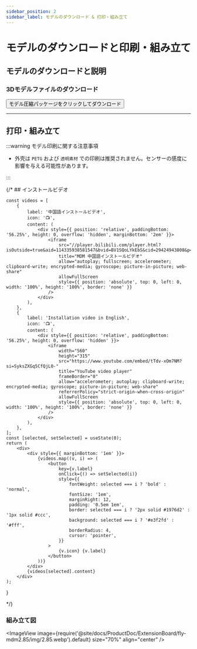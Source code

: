 ```yaml
---
sidebar_position: 2
sidebar_label: モデルのダウンロード & 打印・組み立て
---
```


# モデルのダウンロードと印刷・組み立て

## モデルのダウンロードと説明

### 3Dモデルファイルのダウンロード

<Button variant="contained" disableElevation component="a" rel="noopener" href="http://cdn.mellow.klipper.cn/STEP/2.85-MDM.zip">モデル圧縮パッケージをクリックしてダウンロード</Button>

----


## 打印・組み立て

:::warning モデル印刷に関する注意事項

- 外壳は `PETG` および `透明素材` での印刷は推奨されません。センサーの感度に影響を与える可能性があります。

:::

{/* ## インストールビデオ

    const videos = [
        {
            label: '中国語インストールビデオ',
            icon: '📺',
            content: (
                <div style={{ position: 'relative', paddingBottom: '56.25%', height: 0, overflow: 'hidden', marginBottom: '2em' }}>
                    <iframe
                        src="//player.bilibili.com/player.html?isOutside=true&aid=114335938581547&bvid=BV1SQoLYkEbS&cid=29424943808&p=0&autoplay=0"
                        title="MDM 中国語インストールビデオ"
                        allow="autoplay; fullscreen; accelerometer; clipboard-write; encrypted-media; gyroscope; picture-in-picture; web-share"
                        allowFullScreen
                        style={{ position: 'absolute', top: 0, left: 0, width: '100%', height: '100%', border: 'none' }}
                    />
                </div>
            ),
        },
        {
            label: 'Installation video in English',
            icon: '📺',
            content: (
                <div style={{ position: 'relative', paddingBottom: '56.25%', height: 0, overflow: 'hidden' }}>
                    <iframe
                        width="560"
                        height="315"
                        src="https://www.youtube.com/embed/tTdv-xOm7NM?si=SyksZXGq5CfQjL0-"
                        title="YouTube video player"
                        frameBorder="0"
                        allow="accelerometer; autoplay; clipboard-write; encrypted-media; gyroscope; picture-in-picture; web-share"
                        referrerPolicy="strict-origin-when-cross-origin"
                        allowFullScreen
                        style={{ position: 'absolute', top: 0, left: 0, width: '100%', height: '100%', border: 'none' }}
                    />
                </div>
            ),
        },
    ];
    const [selected, setSelected] = useState(0);
    return (
        <div>
            <div style={{ marginBottom: '1em' }}>
                {videos.map((v, i) => (
                    <button
                        key={v.label}
                        onClick={() => setSelected(i)}
                        style={{
                            fontWeight: selected === i ? 'bold' : 'normal',
                            fontSize: '1em',
                            marginRight: 12,
                            padding: '0.5em 1em',
                            border: selected === i ? '2px solid #1976d2' : '1px solid #ccc',
                            background: selected === i ? '#e3f2fd' : '#fff',
                            borderRadius: 4,
                            cursor: 'pointer',
                        }}
                    >
                        {v.icon} {v.label}
                    </button>
                ))}
            </div>
            {videos[selected].content}
        </div>
    );
}

<VideoTabs /> */}

### 組み立て図
<ImageView image={require('@site/docs/ProductDoc/ExtensionBoard/fly-mdm2.85/img/2.85.webp').default} size="70%" align="center" />
